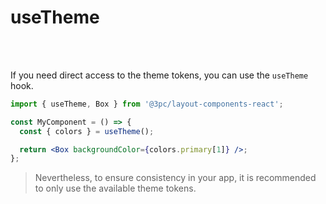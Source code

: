 
<Meta title="Logic/useTheme" />

<Box maxWidth="720px">

# useTheme

<br />
<br />

If you need direct access to the theme tokens, you can use the `useTheme` hook.

```jsx
import { useTheme, Box } from '@3pc/layout-components-react';

const MyComponent = () => {
  const { colors } = useTheme();

  return <Box backgroundColor={colors.primary[1]} />;
};
```

> Nevertheless, to ensure consistency in your app, it is recommended to only use the available theme tokens.

</Box>
